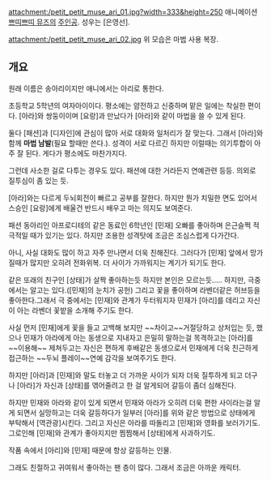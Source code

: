 attachment:/petit_petit_muse_ari_01.jpg?width=333&height=250
애니메이션 [[쁘띠쁘띠 뮤즈]]의 [[주인공]]. 성우는 [은영선].

attachment:/petit_petit_muse_ari_02.jpg
위 모습은 마법 사용 복장.

== 개요 ==
원래 이름은 송아리이지만 애니에서는 아리로 통한다.

초등학교 5학년의 여자아이이다. 평소에는 얌전하고 신중하며 맡은 일에는 착실한 편이다. [아라]와 쌍둥이이며 [요랑]과 만났다가 [아라]와 같이 마법을 쓸 수 있게 된다.

둘다 [패션]과 [디자인]에 관심이 많아 서로 대화와 일처리가 잘 맞는다. 그래서 [아라]와 함께 '''마법 남발'''(필요 할때만 쓴다.). 성격이 서로 다르긴 하지만 이럴때는 의기투합이 아주 잘 된다. 게다가 평소에도 마찬가지다. 

그런데 사소한 걸로 다투는 경우도 있다. 패션에 대한 거라든지 연예관련 등등. 의외로 질투심이 좀 있는 듯.

[아라]와는 다르게 두뇌회전이 빠르고 공부를 잘한다. 하지만 뭔가 치밀한 면도 있어서 스승인 [요랑]에게 배울건 반드시 배우고 마는 의지도 보여준다. 

패션 동아리인 아프로디테의 같은 동료인 6학년인 [민재] 오빠를 좋아하며 은근슬쩍 적극적일 때가 있기는 있다. 하지만 조용한 성격탓에 조금은 조심스럽게 다가간다.

아니, 사실 대화도 많이 하고 자주 만나면서 더욱 친해진다. 그러다가 [민재] 앞에서 망가질때가 많지만 오히려 전화위복. 더 사이가 가까워지는 계기가 되기도 한다.

같은 또래의 친구인 [상태]가 살짝 좋아하는듯 하지만 본인은 모르는듯..... 하지만,  극중에서는 알고는 있다.([민재]의 눈치가 공헌) 그리고 꽃을 좋아하며 라벤더같은 허브등을 좋아한다.그래서 극 중에서는 [민재]와 관계가 두터워지자 민재가 [아리]를 데리고 자신이 아는 라벤더 꽃밭을 소개해 주기도 한다.

사실 먼저 [민재]에게 꽃을 들고 고백해 보지만 ~~차이고~~거절당하고 상처입는 듯, 했으나 민재가 아라에게 아는 동생으로 지내자고 은밀히 말하는걸 목격하고는 [아라]를 ~~이용해~~ 제쳐두고는 자신은 편하게 후배같은 동생으로서 민재에게 더욱 친근하게 접근하는 ~~두뇌 플레이~~연예 감각을 보여주기도 한다. 

하지만 [아라]과 [민재]와 말도 터놓고 더 가까운 사이가 되자 더욱 질투하게 되고 더구나 [아라]가 자신과 [상태]를 엮어줄려고 한 걸 알게되어 갈등이 좀더 심해진다.

하지만 민재와 아라와 같이 있게 되면서 민재와 아라가 오히려 더욱 편한 사이라는걸 알게 되면서 실망하고는 더욱 갈등하다가 일부러 [아라]를 위와 같은 방법으로 상태에게 부탁해서 [역관광]시킨다. 그리고 자신은 아라를 따돌리고 [민재]와 영화를 보러가기도. 그로인해 [민재]와 관계가 좋아지지만 찜찜해서 [상태]에게 사과하기도.

작품 속에서 [아리]와 [민재] 때문에 항상 갈등하는 인물. 

그래도 친절하고 귀여워서 좋아하는 팬 층이 많다. 그래서 조금은 아까운 캐릭터.
